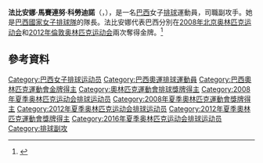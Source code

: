 {{Portuguese name|Marcelino|Claudino}}
{{Infobox 排球選手
| name           = 法比安娜·科勞迪諾
| image          = Fabiana Marcelino Claudino.jpg
| image_size     = 
| caption        = 
| fullname       = Fabiana Marcelino Claudino
| nickname       = Fabizona
| nationality    = {{BRA}}
| birth_date     = {{birth date and age|1985|1|24|mf=y}}<ref name="FIVB">{{cite web |url=http://rio2016.fivb.com/en/volleyball/women/teams/bra-brazil/players/fabiana-claudino?id=53573 |title=Players - FABIANA CLAUDINO |publisher=2016年夏季奥林匹克运动会官網 |accessdate=2016-09-05 |archive-date=2020-02-24 |archive-url=https://web.archive.org/web/20200224005105/http://rio2016.fivb.com/en/volleyball/women/teams/bra-brazil/players/fabiana-claudino?id=53573 |dead-url=no }}</ref>                 
| birth_place    = {{BRA}}[[贝洛奥里藏特|贝洛奥里藏特]]
| death_date     = 
| death_place    = 
| hometown       = 
| height         = {{height|m=1.93}}
| weight         = {{convert|76|kg|lb}}
| spike          = {{convert|314|cm}}
| block          = {{convert|293|cm}}
| college        = 
| position       = 副攻
| currentclub    =  {{Flagicon|Japan}} [[久光製藥Springs|久光製藥Springs女排俱樂部]]
| currentnumber  = 
| years1        = 2016－2019
| team1          = {{Flagicon|BRA}} {{link-en|乌兰贝迪亚海滩女排俱樂部|Praia Clube (women's volleyball)}}
| years2         = 2019－
| team2         = {{Flagicon|Japan}} [[久光製藥Springs|久光製藥Springs女排俱樂部]]
| nationalyears  = 2003－2016<br>2019
| nationalteam   = {{Flagicon|BRA}} [[巴西國家女子排球隊|巴西國家女子排球隊]]
| medaltemplates =
{{MedalSport | 女子[[排球|排球]]}}
{{MedalCountry|{{BRA}}}}
{{MedalGold | [[2008年夏季奧林匹克運動會|2008年北京]] | [[2008年夏季奧林匹克運動會女子排球比賽|團隊]]}}
{{MedalGold| [[2012年夏季奥林匹克运动会|2012年倫敦]] |[[2012年夏季奧林匹克運動會女子排球比賽|團隊]]}}
}}

'''法比安娜·馬賽連努·科勞迪諾'''（{{lang-en|Fabiana Marcelino Claudino}}，{{bd|1985年|1月24日|catIdx=C}}），是一名[[巴西|巴西]]女子[[排球|排球]]運動員，司職副攻手。她是[[巴西國家女子排球隊|巴西國家女子排球隊]]的隊長。法比安娜代表巴西分別在[[2008年夏季奥林匹克运动会|2008年北京奥林匹克运动会]]和[[2012年夏季奥林匹克运动会|2012年倫敦奥林匹克运动会]]兩次奪得金牌。<ref>{{cite web|url=http://www.espn.com/olympics/summer/2012/volleyball/story/_/id/8259676/2012-london-olympics-brazil-shocks-us-women-volleyball-gold|title=Brazil wins women's volleyball gold|accessdate=2016-09-05|date=2016-08-12|author=ESPN|archive-date=2016-09-15|archive-url=https://web.archive.org/web/20160915033858/http://www.espn.com/olympics/summer/2012/volleyball/story/_/id/8259676/2012-london-olympics-brazil-shocks-us-women-volleyball-gold|dead-url=no}}</ref>

==參考資料==
{{Reflist}}
{{夏季奧林匹克運動會排球比賽最佳副攻}}
{{世界大冠軍盃排球賽最佳副攻}}
{{女子排球國家聯賽最佳中間手}}
{{DEFAULTSORT: Claudino, Fabiana}}
[[Category:巴西女子排球运动员|Category:巴西女子排球运动员]]
[[Category:巴西奧運排球運動員|Category:巴西奧運排球運動員]]
[[Category:巴西奧林匹克運動會金牌得主|Category:巴西奧林匹克運動會金牌得主]]
[[Category:奧林匹克運動會排球獎牌得主|Category:奧林匹克運動會排球獎牌得主]]
[[Category:2008年夏季奥林匹克运动会排球运动员|Category:2008年夏季奥林匹克运动会排球运动员]]
[[Category:2008年夏季奧林匹克運動會獎牌得主|Category:2008年夏季奧林匹克運動會獎牌得主]]
[[Category:2012年夏季奥林匹克运动会排球运动员|Category:2012年夏季奥林匹克运动会排球运动员]]
[[Category:2012年夏季奧林匹克運動會獎牌得主|Category:2012年夏季奧林匹克運動會獎牌得主]]
[[Category:2016年夏季奥林匹克运动会排球运动员|Category:2016年夏季奥林匹克运动会排球运动员]]
[[Category:排球副攻|Category:排球副攻]]